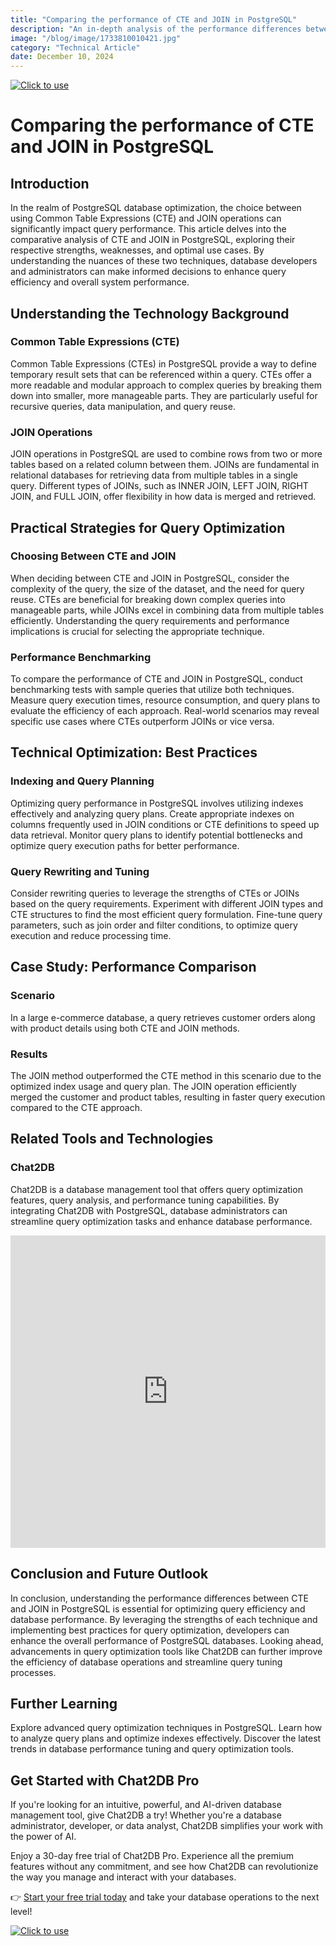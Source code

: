 ```yaml
---
title: "Comparing the performance of CTE and JOIN in PostgreSQL"
description: "An in-depth analysis of the performance differences between Common Table Expressions (CTE) and JOIN in PostgreSQL, with practical strategies for optimization."
image: "/blog/image/1733810010421.jpg"
category: "Technical Article"
date: December 10, 2024
---
```

[![Click to use](/image/blog/bg/chat2db1.png)](https://app.chat2db.ai/)
# Comparing the performance of CTE and JOIN in PostgreSQL


<Authors date="December 10, 2024">
  <Author name="Jing" link="https://chat2db.ai" />
</Authors>

## Introduction

In the realm of PostgreSQL database optimization, the choice between using Common Table Expressions (CTE) and JOIN operations can significantly impact query performance. This article delves into the comparative analysis of CTE and JOIN in PostgreSQL, exploring their respective strengths, weaknesses, and optimal use cases. By understanding the nuances of these two techniques, database developers and administrators can make informed decisions to enhance query efficiency and overall system performance.

## Understanding the Technology Background

### Common Table Expressions (CTE)

Common Table Expressions (CTEs) in PostgreSQL provide a way to define temporary result sets that can be referenced within a query. CTEs offer a more readable and modular approach to complex queries by breaking them down into smaller, more manageable parts. They are particularly useful for recursive queries, data manipulation, and query reuse.

### JOIN Operations

JOIN operations in PostgreSQL are used to combine rows from two or more tables based on a related column between them. JOINs are fundamental in relational databases for retrieving data from multiple tables in a single query. Different types of JOINs, such as INNER JOIN, LEFT JOIN, RIGHT JOIN, and FULL JOIN, offer flexibility in how data is merged and retrieved.

## Practical Strategies for Query Optimization

### Choosing Between CTE and JOIN

When deciding between CTE and JOIN in PostgreSQL, consider the complexity of the query, the size of the dataset, and the need for query reuse. CTEs are beneficial for breaking down complex queries into manageable parts, while JOINs excel in combining data from multiple tables efficiently. Understanding the query requirements and performance implications is crucial for selecting the appropriate technique.

### Performance Benchmarking

To compare the performance of CTE and JOIN in PostgreSQL, conduct benchmarking tests with sample queries that utilize both techniques. Measure query execution times, resource consumption, and query plans to evaluate the efficiency of each approach. Real-world scenarios may reveal specific use cases where CTEs outperform JOINs or vice versa.

## Technical Optimization: Best Practices

### Indexing and Query Planning

Optimizing query performance in PostgreSQL involves utilizing indexes effectively and analyzing query plans. Create appropriate indexes on columns frequently used in JOIN conditions or CTE definitions to speed up data retrieval. Monitor query plans to identify potential bottlenecks and optimize query execution paths for better performance.

### Query Rewriting and Tuning

Consider rewriting queries to leverage the strengths of CTEs or JOINs based on the query requirements. Experiment with different JOIN types and CTE structures to find the most efficient query formulation. Fine-tune query parameters, such as join order and filter conditions, to optimize query execution and reduce processing time.

## Case Study: Performance Comparison

### Scenario

In a large e-commerce database, a query retrieves customer orders along with product details using both CTE and JOIN methods.

### Results

The JOIN method outperformed the CTE method in this scenario due to the optimized index usage and query plan. The JOIN operation efficiently merged the customer and product tables, resulting in faster query execution compared to the CTE approach.

## Related Tools and Technologies

### Chat2DB

Chat2DB is a database management tool that offers query optimization features, query analysis, and performance tuning capabilities. By integrating Chat2DB with PostgreSQL, database administrators can streamline query optimization tasks and enhance database performance.

<iframe width="100%" height="500" src="https://www.youtube.com/embed/bsg3yF7al_I?si=60QprvANg_nd1U-8" title="YouTube video player" frameborder="0" allow="accelerometer; autoplay; clipboard-write; encrypted-media; gyroscope; picture-in-picture; web-share" referrerpolicy="strict-origin-when-cross-origin" allowfullscreen></iframe>

## Conclusion and Future Outlook

In conclusion, understanding the performance differences between CTE and JOIN in PostgreSQL is essential for optimizing query efficiency and database performance. By leveraging the strengths of each technique and implementing best practices for query optimization, developers can enhance the overall performance of PostgreSQL databases. Looking ahead, advancements in query optimization tools like Chat2DB can further improve the efficiency of database operations and streamline query tuning processes.

## Further Learning

Explore advanced query optimization techniques in PostgreSQL.
Learn how to analyze query plans and optimize indexes effectively.
Discover the latest trends in database performance tuning and query optimization tools.

## Get Started with Chat2DB Pro

If you're looking for an intuitive, powerful, and AI-driven database management tool, give Chat2DB a try! Whether you're a database administrator, developer, or data analyst, Chat2DB simplifies your work with the power of AI.

Enjoy a 30-day free trial of Chat2DB Pro. Experience all the premium features without any commitment, and see how Chat2DB can revolutionize the way you manage and interact with your databases.

👉 [Start your free trial today](https://app.chat2db.ai/) and take your database operations to the next level!

[![Click to use](/image/blog/bg/chat2db.jpg)](https://app.chat2db.ai/)